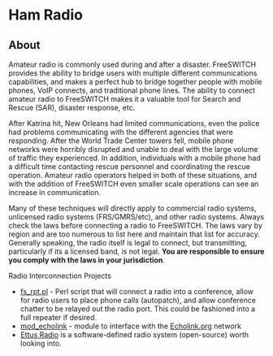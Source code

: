 
# Ham Radio 

 

## About

Amateur radio is commonly used during and after a disaster. FreeSWITCH provides the ability to bridge users with multiple different communications capabilities, and makes a perfect hub to bridge together people with mobile phones, VoIP connects, and traditional phone lines. The ability to connect amateur radio to FreeSWITCH makes it a valuable tool for Search and Rescue (SAR), disaster response, etc.

After Katrina hit, New Orleans had limited communications, even the police had problems communicating with the different agencies that were responding. After the World Trade Center towers fell, mobile phone networks were horribly disrupted and unable to deal with the large volume of traffic they experienced. In addition, individuals with a mobile phone had a difficult time contacting rescue personnel and coordinating the rescue operation. Amateur radio operators helped in both of these situations, and with the addition of FreeSWITCH even smaller scale operations can see an increase in communication.

Many of these techniques will directly apply to commercial radio systems, unlicensed radio systems (FRS/GMRS/etc), and other radio systems. Always check the laws before connecting a radio to FreeSWITCH. The laws vary by region and are too numerous to list here and maintain that list for accuracy. Generally speaking, the radio itself is legal to connect, but transmitting, particularly if its a licensed band, is not legal. **You are responsible to ensure you comply with the laws in your jurisdiction**.

Radio Interconnection Projects

* [fs\_rpt.pl](../Client-and-Developer-Interfaces/fs_rpt.pl_13173092.mdx#about) \- Perl script that will connect a radio into a conference, allow for radio users to place phone calls (autopatch), and allow conference chatter to be relayed out the radio port. This could be fashioned into a full repeater if desired.
* [mod\_echolink](https://wiki.freeswitch.org/wiki/Mod%5Fecholink "Mod echolink") \- module to interface with the [Echolink.org](http://www.echolink.org/) network
* [Ettus Radio](http://ettus.com/) is a software-defined radio system (open-source) worth looking into.


